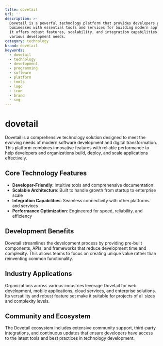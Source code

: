 ```yaml
---
title: dovetail
url: ''
description: >-
  Dovetail is a powerful technology platform that provides developers and
  businesses with essential tools and services for building modern applications.
  It offers robust features, scalability, and integration capabilities for
  various development needs.
category: technology
brand: dovetail
keywords:
  - dovetail
  - technology
  - development
  - programming
  - software
  - platform
  - tools
  - logo
  - icon
  - brand
  - svg
---
```


# dovetail

Dovetail is a comprehensive technology solution designed to meet the evolving needs of modern software development and digital transformation. This platform combines innovative features with reliable performance to help developers and organizations build, deploy, and scale applications effectively.

## Core Technology Features

- **Developer-Friendly**: Intuitive tools and comprehensive documentation
- **Scalable Architecture**: Built to handle growth from startup to enterprise scale
- **Integration Capabilities**: Seamless connectivity with other platforms and services
- **Performance Optimization**: Engineered for speed, reliability, and efficiency

## Development Benefits

Dovetail streamlines the development process by providing pre-built components, APIs, and frameworks that reduce development time and complexity. This allows teams to focus on creating unique value rather than reinventing common functionality.

## Industry Applications

Organizations across various industries leverage Dovetail for web development, mobile applications, cloud services, and enterprise solutions. Its versatility and robust feature set make it suitable for projects of all sizes and complexity levels.

## Community and Ecosystem

The Dovetail ecosystem includes extensive community support, third-party integrations, and continuous updates that ensure developers have access to the latest tools and best practices in technology development.
